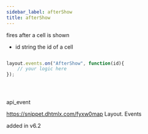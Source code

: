 ```yaml
---
sidebar_label: afterShow
title: afterShow
---
```



          


<Short>
 fires after a cell is shown


</Short>



- id		string		the id of a cell


~~~js

layout.events.on("AfterShow", function(id){
	// your logic here
});





~~~
 api_event

<Descr>



</Descr>


 https://snippet.dhtmlx.com/fyxw0map	Layout. Events


added in v6.2


